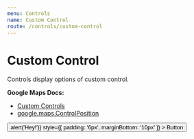 ```yaml
---
menu: Controls
name: Custom Control
route: /controls/custom-control
---
```



# Custom Control

Controls display options of custom control.

**Google Maps Docs:**

- [Custom Controls](https://developers.google.com/maps/documentation/javascript/examples/control-custom)
- [google.maps.ControlPosition](https://developers.google.com/maps/documentation/javascript/reference#ControlPosition)

<Playground>
  <DocsMap
    zoom={8}
    center={{ lat: 36, lng: -122 }}
  >
    <CustomControl position="BOTTOM_CENTER">
      <button
        type="button"
        onClick={() => alert('Hey!')}
        style={{ padding: '6px', marginBottom: '10px' }}
      >
        Button
      </button>
    </CustomControl>
  </DocsMap>
</Playground>

<PropsTable of={CustomControl} />
